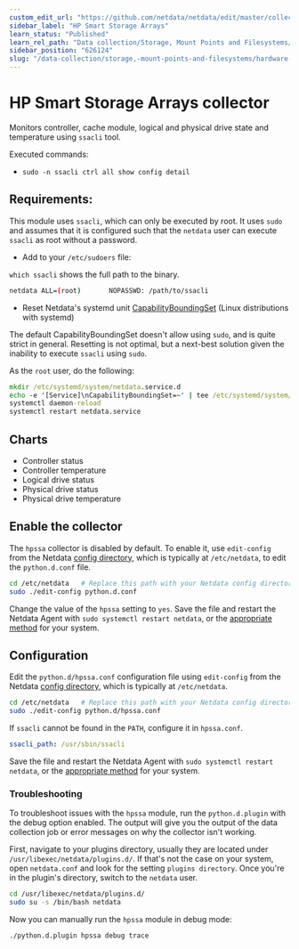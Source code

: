 ```yaml
---
custom_edit_url: "https://github.com/netdata/netdata/edit/master/collectors/python.d.plugin/hpssa/README.md"
sidebar_label: "HP Smart Storage Arrays"
learn_status: "Published"
learn_rel_path: "Data collection/Storage, Mount Points and Filesystems/Hardware Storage"
sidebar_position: "626124"
slug: "/data-collection/storage,-mount-points-and-filesystems/hardware-storage/hp-smart-storage-arrays"
---
```



# HP Smart Storage Arrays collector

Monitors controller, cache module, logical and physical drive state and temperature using `ssacli` tool.

Executed commands:

- `sudo -n ssacli ctrl all show config detail`

## Requirements:

This module uses `ssacli`, which can only be executed by root. It uses
`sudo` and assumes that it is configured such that the `netdata` user can execute `ssacli` as root without a password.

- Add to your `/etc/sudoers` file:

`which ssacli` shows the full path to the binary.

```bash
netdata ALL=(root)       NOPASSWD: /path/to/ssacli
```

- Reset Netdata's systemd
  unit [CapabilityBoundingSet](https://www.freedesktop.org/software/systemd/man/systemd.exec.html#Capabilities) (Linux
  distributions with systemd)

The default CapabilityBoundingSet doesn't allow using `sudo`, and is quite strict in general. Resetting is not optimal, but a next-best solution given the inability to execute `ssacli` using `sudo`.

As the `root` user, do the following:

```cmd
mkdir /etc/systemd/system/netdata.service.d
echo -e '[Service]\nCapabilityBoundingSet=~' | tee /etc/systemd/system/netdata.service.d/unset-capability-bounding-set.conf
systemctl daemon-reload
systemctl restart netdata.service
```

## Charts

- Controller status
- Controller temperature
- Logical drive status
- Physical drive status
- Physical drive temperature

## Enable the collector

The `hpssa` collector is disabled by default. To enable it, use `edit-config` from the
Netdata [config directory](/docs/typical-netdata-agent-configurations/configuration), which is typically at `/etc/netdata`, to edit the `python.d.conf`
file.

```bash
cd /etc/netdata   # Replace this path with your Netdata config directory, if different
sudo ./edit-config python.d.conf
```

Change the value of the `hpssa` setting to `yes`. Save the file and restart the Netdata Agent with `sudo systemctl
restart netdata`, or the [appropriate method](/docs/maintenance-operations-on-netdata-agents/starting-and-stopping-netdata-agents) for your system.

## Configuration

Edit the `python.d/hpssa.conf` configuration file using `edit-config` from the
Netdata [config directory](/docs/typical-netdata-agent-configurations/configuration), which is typically at `/etc/netdata`.

```bash
cd /etc/netdata   # Replace this path with your Netdata config directory, if different
sudo ./edit-config python.d/hpssa.conf
```

If `ssacli` cannot be found in the `PATH`, configure it in `hpssa.conf`.

```yaml
ssacli_path: /usr/sbin/ssacli
```

Save the file and restart the Netdata Agent with `sudo systemctl restart netdata`, or the [appropriate
method](/docs/maintenance-operations-on-netdata-agents/starting-and-stopping-netdata-agents) for your system.

### Troubleshooting

To troubleshoot issues with the `hpssa` module, run the `python.d.plugin` with the debug option enabled. The 
output will give you the output of the data collection job or error messages on why the collector isn't working.

First, navigate to your plugins directory, usually they are located under `/usr/libexec/netdata/plugins.d/`. If that's 
not the case on your system, open `netdata.conf` and look for the setting `plugins directory`. Once you're in the 
plugin's directory, switch to the `netdata` user.

```bash
cd /usr/libexec/netdata/plugins.d/
sudo su -s /bin/bash netdata
```

Now you can manually run the `hpssa` module in debug mode:

```bash
./python.d.plugin hpssa debug trace
```

